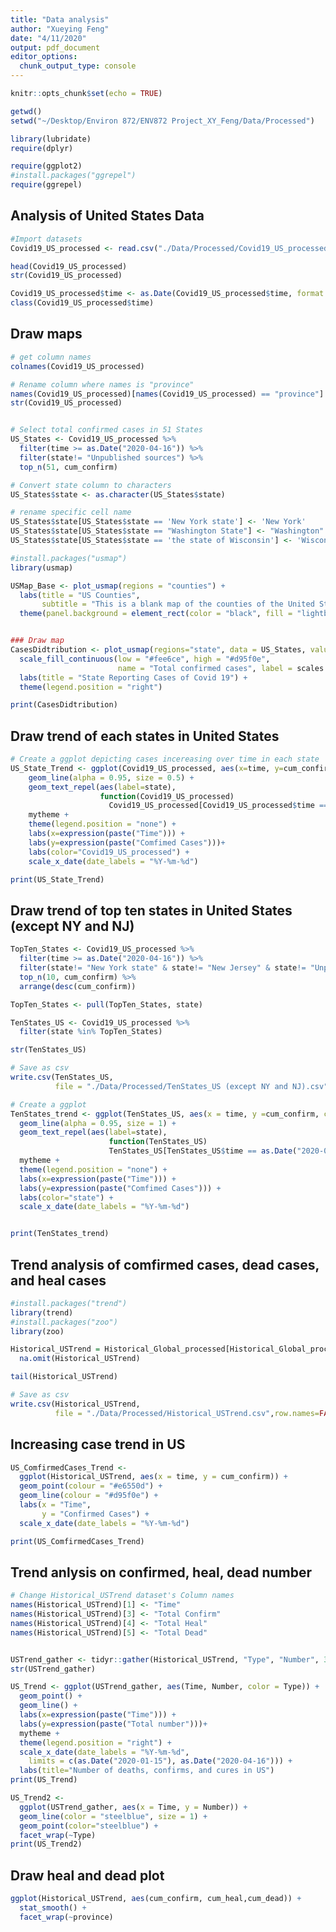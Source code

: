 ```yaml
---
title: "Data analysis"
author: "Xueying Feng"
date: "4/11/2020"
output: pdf_document
editor_options: 
  chunk_output_type: console
---
```


```r
knitr::opts_chunk$set(echo = TRUE)
```


```r
getwd()
setwd("~/Desktop/Environ 872/ENV872 Project_XY_Feng/Data/Processed")

library(lubridate)
require(dplyr)

require(ggplot2)
#install.packages("ggrepel") 
require(ggrepel)

```


## Analysis of United States Data

```r
#Import datasets
Covid19_US_processed <- read.csv("./Data/Processed/Covid19_US_processed.csv")

head(Covid19_US_processed)
str(Covid19_US_processed)

Covid19_US_processed$time <- as.Date(Covid19_US_processed$time, format = "%m/%d/%y") 
class(Covid19_US_processed$time)

```

## Draw maps

```r
# get column names
colnames(Covid19_US_processed)

# Rename column where names is "province"
names(Covid19_US_processed)[names(Covid19_US_processed) == "province"] <- "state"
str(Covid19_US_processed)


# Select total confirmed cases in 51 States
US_States <- Covid19_US_processed %>%
  filter(time >= as.Date("2020-04-16")) %>%
  filter(state!= "Unpublished sources") %>%
  top_n(51, cum_confirm)

# Convert state column to characters 
US_States$state <- as.character(US_States$state)

# rename specific cell name
US_States$state[US_States$state == 'New York state'] <- 'New York'
US_States$state[US_States$state == "Washington State"] <- "Washington"
US_States$state[US_States$state == 'the state of Wisconsin'] <- 'Wisconsin'


```

```r
#install.packages("usmap")
library(usmap)

USMap_Base <- plot_usmap(regions = "counties") + 
  labs(title = "US Counties",
       subtitle = "This is a blank map of the counties of the United States.") + 
  theme(panel.background = element_rect(color = "black", fill = "lightblue"))


### Draw map
CasesDidtribution <- plot_usmap(regions="state", data = US_States, values = "cum_confirm", color = "black") +
  scale_fill_continuous(low = "#fee6ce", high = "#d95f0e", 
                        name = "Total confirmed cases", label = scales::comma) + 
  labs(title = "State Reporting Cases of Covid 19") +
  theme(legend.position = "right")

print(CasesDidtribution)
```

## Draw trend of each states in United States

```r
# Create a ggplot depicting cases incereasing over time in each state
US_State_Trend <- ggplot(Covid19_US_processed, aes(x=time, y=cum_confirm, color=state)) +
    geom_line(alpha = 0.95, size = 0.5) +
    geom_text_repel(aes(label=state),
                    function(Covid19_US_processed) 
                      Covid19_US_processed[Covid19_US_processed$time == as.Date("2020-04-16"),])+
    mytheme +
    theme(legend.position = "none") +
    labs(x=expression(paste("Time"))) + 
    labs(y=expression(paste("Comfimed Cases")))+
    labs(color="Covid19_US_processed") +
    scale_x_date(date_labels = "%Y-%m-%d") 

print(US_State_Trend)
```

## Draw trend of top ten states in United States (except NY and NJ)
```r

TopTen_States <- Covid19_US_processed %>%
  filter(time >= as.Date("2020-04-16")) %>%
  filter(state!= "New York state" & state!= "New Jersey" & state!= "Unpublishedsources") %>%
  top_n(10, cum_confirm) %>%
  arrange(desc(cum_confirm))

TopTen_States <- pull(TopTen_States, state)

TenStates_US <- Covid19_US_processed %>% 
  filter(state %in% TopTen_States) 

str(TenStates_US)

# Save as csv
write.csv(TenStates_US,
          file = "./Data/Processed/TenStates_US (except NY and NJ).csv")
```


```r
# Create a ggplot 
TenStates_trend <- ggplot(TenStates_US, aes(x = time, y =cum_confirm, color=state)) +
  geom_line(alpha = 0.95, size = 1) +
  geom_text_repel(aes(label=state),
                      function(TenStates_US) 
                      TenStates_US[TenStates_US$time == as.Date("2020-04-16"),])+
  mytheme +
  theme(legend.position = "none") +
  labs(x=expression(paste("Time"))) + 
  labs(y=expression(paste("Comfimed Cases"))) +
  labs(color="state") +
  scale_x_date(date_labels = "%Y-%m-%d")


print(TenStates_trend)
```

## Trend analysis of comfirmed cases, dead cases, and heal cases
```{r")}
#install.packages("trend") 
library(trend) 
#install.packages("zoo") 
library(zoo)

Historical_USTrend = Historical_Global_processed[Historical_Global_processed$country == 'United States',] %>%
  na.omit(Historical_USTrend)

tail(Historical_USTrend)

# Save as csv
write.csv(Historical_USTrend,
          file = "./Data/Processed/Historical_USTrend.csv",row.names=FALSE)

```

## Increasing case trend in US

```r
US_ComfirmedCases_Trend <-
  ggplot(Historical_USTrend, aes(x = time, y = cum_confirm)) +
  geom_point(colour = "#e6550d") +
  geom_line(colour = "#d95f0e") +
  labs(x = "Time", 
       y = "Confirmed Cases") + 
  scale_x_date(date_labels = "%Y-%m-%d")

print(US_ComfirmedCases_Trend)
```

## Trend anlysis on confirmed, heal, dead number

```r
# Change Historical_USTrend dataset's Column names
names(Historical_USTrend)[1] <- "Time"
names(Historical_USTrend)[3] <- "Total Confirm"
names(Historical_USTrend)[4] <- "Total Heal"
names(Historical_USTrend)[5] <- "Total Dead"


USTrend_gather <- tidyr::gather(Historical_USTrend, "Type", "Number", 3:5)
str(USTrend_gather)
```


```r
US_Trend <- ggplot(USTrend_gather, aes(Time, Number, color = Type)) +
  geom_point() + 
  geom_line() + 
  labs(x=expression(paste("Time"))) + 
  labs(y=expression(paste("Total number")))+
  mytheme + 
  theme(legend.position = "right") +
  scale_x_date(date_labels = "%Y-%m-%d", 
    limits = c(as.Date("2020-01-15"), as.Date("2020-04-16"))) +
  labs(title="Number of deaths, confirms, and cures in US") 
print(US_Trend)

US_Trend2 <-
  ggplot(USTrend_gather, aes(x = Time, y = Number)) +
  geom_line(color = "steelblue", size = 1) +
  geom_point(color="steelblue") +
  facet_wrap(~Type)
print(US_Trend2)


```

## Draw heal and dead plot 

```r
ggplot(Historical_USTrend, aes(cum_confirm, cum_heal,cum_dead)) + 
  stat_smooth() +
  facet_wrap(~province)

```


```r


```



```r

```




